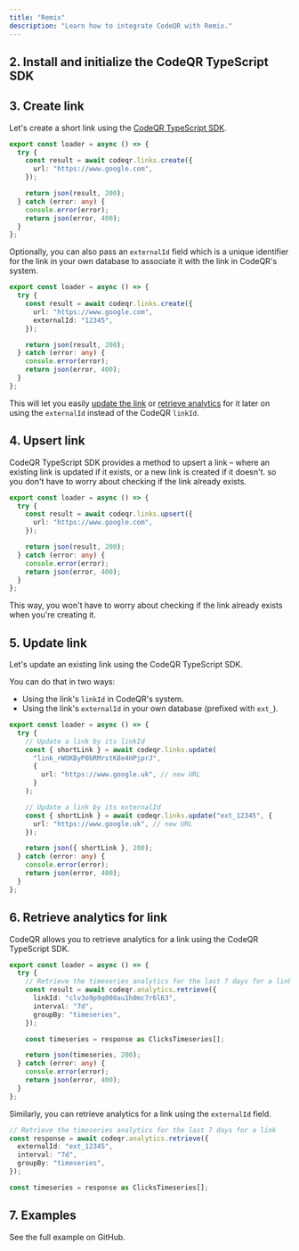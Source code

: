 ```yaml
---
title: "Remix"
description: "Learn how to integrate CodeQR with Remix."
---
```



<Prerequisites />

## 2. Install and initialize the CodeQR TypeScript SDK

<InstallTypescript />

## 3. Create link

Let's create a short link using the [CodeQR TypeScript SDK](/sdks/typescript).

```typescript app/routes/create-link.ts
export const loader = async () => {
  try {
    const result = await codeqr.links.create({
      url: "https://www.google.com",
    });

    return json(result, 200);
  } catch (error: any) {
    console.error(error);
    return json(error, 400);
  }
};
```

<Accordion title="Full list of available attributes for the Link model">
  <LinkArguments />
</Accordion>

Optionally, you can also pass an `externalId` field which is a unique identifier for the link in your own database to associate it with the link in CodeQR's system.

```typescript app/routes/create-link.ts
export const loader = async () => {
  try {
    const result = await codeqr.links.create({
      url: "https://www.google.com",
      externalId: "12345",
    });

    return json(result, 200);
  } catch (error: any) {
    console.error(error);
    return json(error, 400);
  }
};
```

This will let you easily [update the link](#5-update-link) or [retrieve analytics](#6-retrieve-analytics-for-link) for it later on using the `externalId` instead of the CodeQR `linkId`.

## 4. Upsert link

CodeQR TypeScript SDK provides a method to upsert a link – where an existing link is updated if it exists, or a new link is created if it doesn't. so you don't have to worry about checking if the link already exists.

```typescript app/routes/upsert-link.ts
export const loader = async () => {
  try {
    const result = await codeqr.links.upsert({
      url: "https://www.google.com",
    });

    return json(result, 200);
  } catch (error: any) {
    console.error(error);
    return json(error, 400);
  }
};
```

This way, you won't have to worry about checking if the link already exists when you're creating it.

## 5. Update link

Let's update an existing link using the CodeQR TypeScript SDK.

You can do that in two ways:

- Using the link's `linkId` in CodeQR's system.
- Using the link's `externalId` in your own database (prefixed with `ext_`).

```typescript app/routes/update-link.ts
export const loader = async () => {
  try {
    // Update a link by its linkId
    const { shortLink } = await codeqr.links.update(
      "link_rWOKByP0bRMrstK8e4HPjprJ",
      {
        url: "https://www.google.uk", // new URL
      }
    );

    // Update a link by its externalId
    const { shortLink } = await codeqr.links.update("ext_12345", {
      url: "https://www.google.uk", // new URL
    });

    return json({ shortLink }, 200);
  } catch (error: any) {
    console.error(error);
    return json(error, 400);
  }
};
```

## 6. Retrieve analytics for link

CodeQR allows you to retrieve analytics for a link using the CodeQR TypeScript SDK.

```typescript app/routes/analytics.ts
export const loader = async () => {
  try {
    // Retrieve the timeseries analytics for the last 7 days for a link
    const result = await codeqr.analytics.retrieve({
      linkId: "clv3o9p9q000au1h0mc7r6l63",
      interval: "7d",
      groupBy: "timeseries",
    });

    const timeseries = response as ClicksTimeseries[];

    return json(timeseries, 200);
  } catch (error: any) {
    console.error(error);
    return json(error, 400);
  }
};
```

Similarly, you can retrieve analytics for a link using the `externalId` field.

```typescript app/routes/analytics.ts
// Retrieve the timeseries analytics for the last 7 days for a link
const response = await codeqr.analytics.retrieve({
  externalId: "ext_12345",
  interval: "7d",
  groupBy: "timeseries",
});

const timeseries = response as ClicksTimeseries[];
```

## 7. Examples

<CardGroup cols={2}>
  <Card
    title="Remix Example"
    icon="github"
    href="https://github.com/codeqr-io/examples/tree/main/typescript/remix"
    color="#333333"
  >
    See the full example on GitHub.
  </Card>
</CardGroup>
